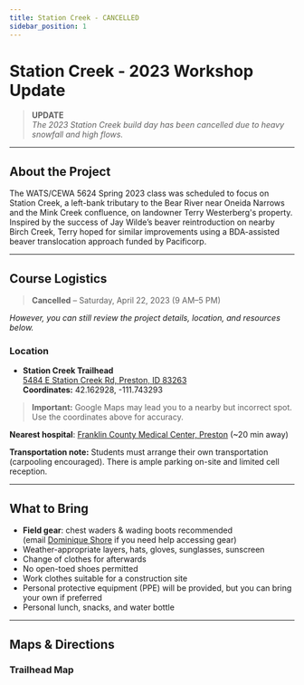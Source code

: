 ```yaml
---
title: Station Creek - CANCELLED
sidebar_position: 1
---
```


# Station Creek - 2023 Workshop Update

> **UPDATE**  
> *The 2023 Station Creek build day has been cancelled due to heavy snowfall and high flows.*

---

## About the Project

The WATS/CEWA 5624 Spring 2023 class was scheduled to focus on Station Creek, a left-bank tributary to the Bear River near Oneida Narrows and the Mink Creek confluence, on landowner Terry Westerberg's property. Inspired by the success of Jay Wilde’s beaver reintroduction on nearby Birch Creek, Terry hoped for similar improvements using a BDA-assisted beaver translocation approach funded by Pacificorp.

---

## Course Logistics

> **Cancelled** – Saturday, April 22, 2023 (9 AM–5 PM)

*However, you can still review the project details, location, and resources below.*

### Location

- **Station Creek Trailhead**  
  [5484 E Station Creek Rd, Preston, ID 83263](https://goo.gl/maps/AREJd8KgYuKtzT5L9)  
  **Coordinates:** 42.162928, -111.743293

> **Important:** Google Maps may lead you to a nearby but incorrect spot. Use the coordinates above for accuracy.

**Nearest hospital**: [Franklin County Medical Center, Preston](https://goo.gl/maps/JwSKpEargiSLRPMA6) (~20 min away)

**Transportation note:** Students must arrange their own transportation (carpooling encouraged). There is ample parking on-site and limited cell reception.

---

## What to Bring

- **Field gear**: chest waders & wading boots recommended  
  (email [Dominique Shore](mailto:dominique.shore@usu.edu) if you need help accessing gear)
- Weather-appropriate layers, hats, gloves, sunglasses, sunscreen
- Change of clothes for afterwards
- No open-toed shoes permitted
- Work clothes suitable for a construction site
- Personal protective equipment (PPE) will be provided, but you can bring your own if preferred
- Personal lunch, snacks, and water bottle

---

## Maps & Directions

### Trailhead Map

<GoogleSlides src="https://www.google.com/maps/embed?pb=!1m22!1m8!1m3!1d1043.7323966491258!2d-111.74409105148973!3d42.16294751243285!3m2!1i1024!2i768!4f13.1!4m11!3e0!4m5!1s0x87547e7defa84bed%3A0xfc404de6d664bd1c!2sUtah%20State%20University%2C%20Logan%2C%20UT%2084322!3m2!1d41.745160999999996!2d-111.8097425!4m3!3m2!1d42.1631947!2d-111.74338999999999!5e1!3m2!1sen!2sus!4v1680209194167!5m2!1sen!2sus" title="Station Creek Trailhead Map" width={600} />
